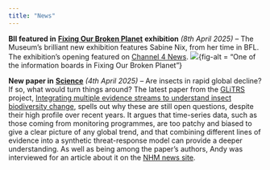 ```yaml
---
title: "News"
---
```


**BII featured in** [**Fixing Our Broken Planet**](https://www.nhm.ac.uk/visit/galleries-and-museum-map/fixing-our-broken-planet.html) 
**exhibition** *(8th April 2025)* -- The Museum's brilliant new exhibition features Sabine Nix, 
from her time in BFL. The exhibition's opening featured on 
[Channel 4 News](https://www.channel4.com/news/new-natural-history-gallery-explores-how-science-can-fix-a-broken-planet). 
![](assets/IMG_3175.jpeg){fig-alt = "One of the information boards in Fixing Our Broken Planet"}

**New paper in** [**Science**](https://www.science.org/journal/science) *(4th April 2025)* -- Are 
insects in rapid global decline? If so, what would turn things around? 
The latest paper from the [GLiTRS](https://glitrs.ceh.ac.uk/) project, [Integrating 
multiple evidence streams to understand insect biodiversity 
change](https://www.science.org/doi/10.1126/science.adq2110), spells out why these 
are still open questions, despite their high profile over recent years. It argues 
that time-series data, such as those coming from monitoring programmes, are too 
patchy and biased to give a clear picture of any global trend, and that combining 
different lines of evidence into a synthetic threat-response model can provide a 
deeper understanding. As well as being among the paper's authors, Andy was interviewed 
for an article about it on the [NHM news site](https://www.nhm.ac.uk/discover/news/2025/april/to-save-insects-we-need-to-understand-their-decline.html).


